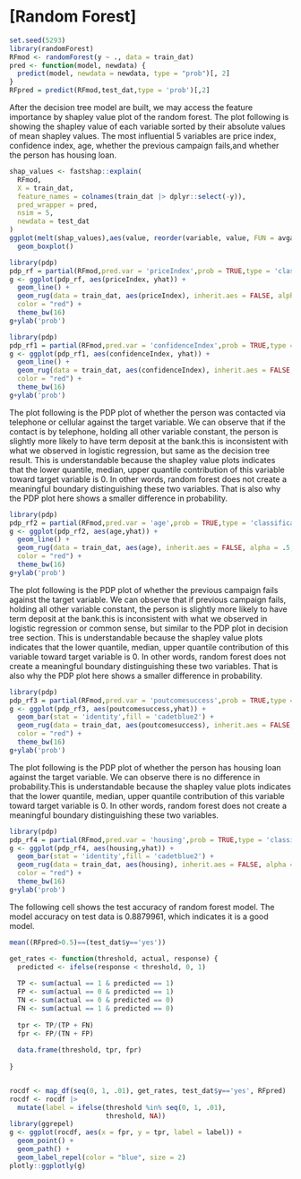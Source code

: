 # [Random Forest]
```r
set.seed(5293)
library(randomForest)
RFmod <- randomForest(y ~ ., data = train_dat)
pred <- function(model, newdata) {
  predict(model, newdata = newdata, type = "prob")[, 2]
}
RFpred = predict(RFmod,test_dat,type = 'prob')[,2]

```
After the decision tree model are built, we may access the feature importance by shapley value plot of the random forest. The plot following is showing the shapley value of each variable sorted by their absolute values of mean shapley values. The most influential 5 variables are price index, confidence index, age, whether the previous campaign fails,and whether the person has housing loan.

```r
shap_values <- fastshap::explain(
  RFmod, 
  X = train_dat,           
  feature_names = colnames(train_dat |> dplyr::select(-y)),
  pred_wrapper = pred, 
  nsim = 5,
  newdata = test_dat
)
ggplot(melt(shap_values),aes(value, reorder(variable, value, FUN = avgabs)))+
  geom_boxplot()
```




```r
library(pdp)
pdp_rf = partial(RFmod,pred.var = 'priceIndex',prob = TRUE,type = 'classification')
g <- ggplot(pdp_rf, aes(priceIndex, yhat)) +
  geom_line() +
  geom_rug(data = train_dat, aes(priceIndex), inherit.aes = FALSE, alpha = .5,
  color = "red") +
  theme_bw(16)
g+ylab('prob')
```

```r
library(pdp)
pdp_rf1 = partial(RFmod,pred.var = 'confidenceIndex',prob = TRUE,type = 'classification')
g <- ggplot(pdp_rf1, aes(confidenceIndex, yhat)) +
  geom_line() +
  geom_rug(data = train_dat, aes(confidenceIndex), inherit.aes = FALSE, alpha = .5,
  color = "red") +
  theme_bw(16)
g+ylab('prob')
```
The plot following is the PDP plot of whether the person was contacted via telephone or cellular against the target variable. We can observe  that if the contact is by telephone, holding all other variable constant, the person is slightly more likely to have term deposit at the bank.this is inconsistent with what we observed in logistic regression, but same as the decision tree result. This is understandable because the shapley value plots indicates that the lower quantile, median, upper quantile contribution of this variable toward target variable is 0. In other words, random forest does not create a meaningful boundary distinguishing these two variables. That is also why the PDP plot here shows a smaller difference in probability.
```r
library(pdp)
pdp_rf2 = partial(RFmod,pred.var = 'age',prob = TRUE,type = 'classification')
g <- ggplot(pdp_rf2, aes(age,yhat)) +
  geom_line() +
  geom_rug(data = train_dat, aes(age), inherit.aes = FALSE, alpha = .5,
  color = "red") +
  theme_bw(16)
g+ylab('prob')
```
The plot following is the PDP plot of whether the previous campaign fails against the target variable. We can observe  that if previous campaign fails, holding all other variable constant, the person is slightly more likely to have term deposit at the bank.this is inconsistent with what we observed in logistic regression or common sense, but similar to the PDP plot in decision tree section. This is understandable because the shapley value plots indicates that the lower quantile, median, upper quantile contribution of this variable toward target variable is 0. In other words, random forest does not create a meaningful boundary distinguishing these two variables. That is also why the PDP plot here shows a smaller difference in probability.
```r
library(pdp)
pdp_rf3 = partial(RFmod,pred.var = 'poutcomesuccess',prob = TRUE,type = 'classification')
g <- ggplot(pdp_rf3, aes(poutcomesuccess,yhat)) +
  geom_bar(stat = 'identity',fill = 'cadetblue2') +
  geom_rug(data = train_dat, aes(poutcomesuccess), inherit.aes = FALSE, alpha = .5,
  color = "red") +
  theme_bw(16)
g+ylab('prob')
```

The plot following is the PDP plot of whether the person has housing loan against the target variable. We can observe there is no difference in probability.This is understandable because the shapley value plots indicates that the lower quantile, median, upper quantile contribution of this variable toward target variable is 0. In other words, random forest does not create a meaningful boundary distinguishing these two variables. 
```r
library(pdp)
pdp_rf4 = partial(RFmod,pred.var = 'housing',prob = TRUE,type = 'classification')
g <- ggplot(pdp_rf4, aes(housing,yhat)) +
  geom_bar(stat = 'identity',fill = 'cadetblue2') +
  geom_rug(data = train_dat, aes(housing), inherit.aes = FALSE, alpha = .5,
  color = "red") +
  theme_bw(16)
g+ylab('prob')
```
The following cell shows the test accuracy of random forest model. The model accuracy on test data is 0.8879961, which indicates it is a good model.
```r
mean((RFpred>0.5)==(test_dat$y=='yes'))
```


```r
get_rates <- function(threshold, actual, response) {
  predicted <- ifelse(response < threshold, 0, 1)
  
  TP <- sum(actual == 1 & predicted == 1)
  FP <- sum(actual == 0 & predicted == 1)
  TN <- sum(actual == 0 & predicted == 0)
  FN <- sum(actual == 1 & predicted == 0)
  
  tpr <- TP/(TP + FN)
  fpr <- FP/(TN + FP)  
  
  data.frame(threshold, tpr, fpr)
  
}


rocdf <- map_df(seq(0, 1, .01), get_rates, test_dat$y=='yes', RFpred)
rocdf <- rocdf |> 
  mutate(label = ifelse(threshold %in% seq(0, 1, .01),
                        threshold, NA))
library(ggrepel)
g <- ggplot(rocdf, aes(x = fpr, y = tpr, label = label)) +
  geom_point() +
  geom_path() +
  geom_label_repel(color = "blue", size = 2)
plotly::ggplotly(g)
```
